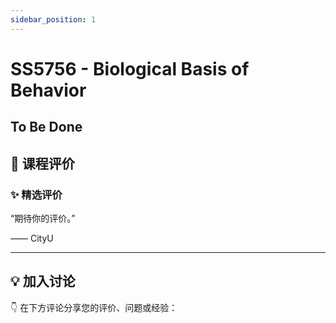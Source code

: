 ```yaml
---
sidebar_position: 1
---
```



# SS5756 - Biological Basis of Behavior

## To Be Done

## **💬 课程评价**

### ✨ **精选评价**
<div className={commentStyles.commentBox}>
    <p className={commentStyles.commentText}>
        “期待你的评价。”
    </p>
    <p className={commentStyles.commentAuthor}>—— CityU</p>
</div>

---

## **💡 加入讨论**

👇 在下方评论分享您的评价、问题或经验：
<Utterances />
